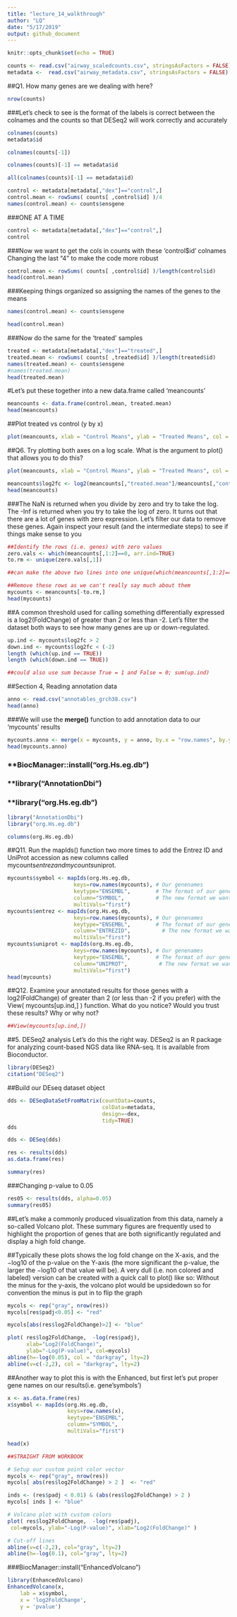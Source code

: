 ```yaml
---
title: "lecture_14_walkthrough"
author: "LQ"
date: "5/17/2019"
output: github_document
---
```


```r
knitr::opts_chunk$set(echo = TRUE)
```

```r
counts <- read.csv("airway_scaledcounts.csv", stringsAsFactors = FALSE)
metadata <-  read.csv("airway_metadata.csv", stringsAsFactors = FALSE)

```


##Q1.  How many genes are we dealing with here?
```r
nrow(counts)
```


###Let's check to see is the format of the labels is correct between the colnames and the counts so that DESeq2 will work correctly and accurately

```r
colnames(counts)
metadata$id

```

```r
colnames(counts[-1])
```

```r
colnames(counts)[-1] == metadata$id
```

```r
all(colnames(counts)[-1] == metadata$id)
```

```r
control <- metadata[metadata[,"dex"]=="control",]
control.mean <- rowSums( counts[ ,control$id] )/4 
names(control.mean) <- counts$ensgene

```

###ONE AT A TIME

```r
control <- metadata[metadata[,"dex"]=="control",]
control

```

###Now we want to get the cols in counts with these 'control$id' colnames
Changing the last "4" to make the code more robust

```r
control.mean <- rowSums( counts[ ,control$id] )/length(control$id)
head(control.mean)
```

###Keeping things organized so assigning the names of the genes to the means

```r
names(control.mean) <- counts$ensgene

head(control.mean)
```

###Now do the same for the 'treated' samples

```r
treated <- metadata[metadata[,"dex"]=="treated",]
treated.mean <- rowSums( counts[ ,treated$id] )/length(treated$id)
names(treated.mean) <- counts$ensgene
#names(treated.mean)
head(treated.mean)
```

#Let's put these together into a new data.frame called 'meancounts'

```r
meancounts <- data.frame(control.mean, treated.mean)
head(meancounts)

```

##Plot treated vs control (y by x)

```r
plot(meancounts, xlab = "Control Means", ylab = "Treated Means", col = "mediumvioletred")

```


##Q6. Try plotting both axes on a log scale. What is the argument to plot() that allows you to do this? 

```r
plot(meancounts, xlab = "Control Means", ylab = "Treated Means", col = "mediumvioletred", log = "xy")

```


```r
meancounts$log2fc <- log2(meancounts[,"treated.mean"]/meancounts[,"control.mean"])
head(meancounts)
```

###The NaN is returned when you divide by zero and try to take the log. The -Inf is returned when you try to take the log of zero. It turns out that there are a lot of genes with zero expression. Let’s filter our data to remove these genes. Again inspect your result (and the intermediate steps) to see if things make sense to you

```r
##Identify the rows (i.e. genes) with zero values
zero.vals <- which(meancounts[,1:2]==0, arr.ind=TRUE)
to.rm <- unique(zero.vals[,1])

##can make the above two lines into one unique(which(meancounts[,1:2]==0, arr.ind = TRUE)[,1])

##Remove these rows as we can't really say much about them
mycounts <- meancounts[-to.rm,]
head(mycounts)
```

##A common threshold used for calling something differentially expressed is a log2(FoldChange) of greater than 2 or less than -2. Let’s filter the dataset both ways to see how many genes are up or down-regulated.

```r
up.ind <- mycounts$log2fc > 2
down.ind <- mycounts$log2fc < (-2)
length (which(up.ind == TRUE))
length (which(down.ind == TRUE))

##could also use sum because True = 1 and False = 0; sum(up.ind)
```


##Section 4, Reading annotation data
```r
anno <- read.csv("annotables_grch38.csv")
head(anno)
```

###We will use the **merge()** function to add annotation data to our 'mycounts' results

```r
mycounts.anno <- merge(x = mycounts, y = anno, by.x = "row.names", by.y = "ensgene")
head(mycounts.anno)
```

### **BiocManager::install("org.Hs.eg.db")
### **library("AnnotationDbi")
### **library("org.Hs.eg.db")


```r
library("AnnotationDbi")
library("org.Hs.eg.db")

columns(org.Hs.eg.db)

```


##Q11. Run the mapIds() function two more times to add the Entrez ID and UniProt accession as new columns called mycounts$entrez and mycounts$uniprot.
```r
mycounts$symbol <- mapIds(org.Hs.eg.db,
                     keys=row.names(mycounts), # Our genenames
                     keytype="ENSEMBL",        # The format of our genenames
                     column="SYMBOL",          # The new format we want to add
                     multiVals="first")
mycounts$entrez <- mapIds(org.Hs.eg.db,
                     keys=row.names(mycounts), # Our genenames
                     keytype="ENSEMBL",        # The format of our genenames
                     column="ENTREZID",          # The new format we want to add
                     multiVals="first")
mycounts$uniprot <- mapIds(org.Hs.eg.db,
                     keys=row.names(mycounts), # Our genenames
                     keytype="ENSEMBL",        # The format of our genenames
                     column="UNIPROT",          # The new format we want to add
                     multiVals="first")
head(mycounts)
```

##Q12. Examine your annotated results for those genes with a log2(FoldChange) of greater than 2 (or less than -2 if you prefer) with the View( mycounts[up.ind,] ) function. What do you notice? Would you trust these results? Why or why not?
```r
##View(mycounts[up.ind,])
```

##5. DESeq2 analysis
Let's do this the right way. DESeq2 is an R package for analyzing count-based NGS data like RNA-seq. It is available from Bioconductor. 



```r
library(DESeq2)
citation("DESeq2")
```


##Build our DEseq dataset object
```r
dds <- DESeqDataSetFromMatrix(countData=counts, 
                              colData=metadata, 
                              design=~dex, 
                              tidy=TRUE)
dds
```


```r
dds <- DESeq(dds)
```

```r
res <- results(dds)
as.data.frame(res)

```

```r
summary(res)
```

###Changing p-value to 0.05
```r
res05 <- results(dds, alpha=0.05)
summary(res05)
```


##Let's make a commonly produced visualization from this data, namely a so-called Volcano plot. These summary figures are frequently used to highlight the proportion of genes that are both significantly regulated and display a high fold change.

##Typically these plots shows the log fold change on the X-axis, and the −log10 of the p-value on the Y-axis (the more significant the p-value, the larger the −log10 of that value will be). A very dull (i.e. non colored and labeled) version can be created with a quick call to plot() like so:
Without the minus for the y-axis, the volcano plot would be upsidedown so for convention the minus is put in to flip the graph
```r
mycols <- rep("gray", nrow(res))
mycols[res$padj<0.05] <- "red"

mycols[abs(res$log2FoldChange)>2] <- "blue"

plot( res$log2FoldChange,  -log(res$padj), 
      xlab="Log2(FoldChange)",
      ylab="-Log(P-value)", col=mycols)
abline(h=-log(0.05), col = "darkgray", lty=2)
abline(v=c(-2,2), col = "darkgray", lty=2)
```

##Another way to plot this is with the Enhanced, but first let's put proper gene names on our results(i.e. gene'symbols')

```r
x <- as.data.frame(res)
x$symbol <- mapIds(org.Hs.eg.db, 
                   keys=row.names(x),
                   keytype="ENSEMBL",
                   column="SYMBOL",
                   multiVals="first")

```

```r
head(x)
```

```r
##STRAIGHT FROM WORKBOOK

# Setup our custom point color vector 
mycols <- rep("gray", nrow(res))
mycols[ abs(res$log2FoldChange) > 2 ]  <- "red" 

inds <- (res$padj < 0.01) & (abs(res$log2FoldChange) > 2 )
mycols[ inds ] <- "blue"

# Volcano plot with custom colors 
plot( res$log2FoldChange,  -log(res$padj), 
 col=mycols, ylab="-Log(P-value)", xlab="Log2(FoldChange)" )

# Cut-off lines
abline(v=c(-2,2), col="gray", lty=2)
abline(h=-log(0.1), col="gray", lty=2)
```

###BiocManager::install("EnhancedVolcano")

```r

library(EnhancedVolcano)
EnhancedVolcano(x,
    lab = x$symbol,
    x = 'log2FoldChange',
    y = 'pvalue')
```

















































